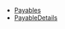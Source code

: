 - [Payables](/React-V2/Payables/components/Payables)
- [PayableDetails](/React-V2/Payables/components/PayableDetails)

